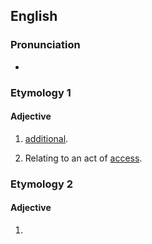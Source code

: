 ==English==

===Pronunciation===
* {{rhymes|en|ɛsɪv|s=3}}

===Etymology 1===

====Adjective====
{{en-adj}}

# {{lb|en|archaic}} [[additional]].
# {{lb|en|rare}} Relating to an act of [[access]].

===Etymology 2===
{{nonlemma}}

====Adjective====
{{head|en|misspelling}}

# {{misspelling of|en|excessive}}